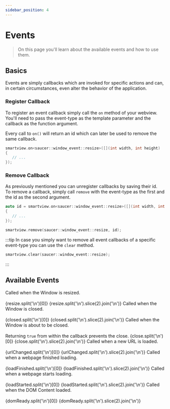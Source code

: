 ```yaml
---
sidebar_position: 4
---
```




# Events

> On this page you'll learn about the available events and how to use them.

## Basics

Events are simply callbacks which are invoked for specific actions and can, in certain circumstances, even alter the behavior of the application.

### Register Callback

To register an event callback simply call the `on` method of your webview.  
You'll need to pass the event-type as the template parameter and the callback as the function argument.

Every call to `on()` will return an id which can later be used to remove the same callback.

```cpp title="Example Callback (Resize Window)"
smartview.on<saucer::window_event::resize>([](int width, int height)
{
   // ...
});
```

### Remove Callback

As previously mentioned you can unregister callbacks by saving their id.  
To remove a callback, simply call `remove` with the event-type as the first and the id as the second argument.

```cpp title="Example: Callback Removal"
auto id = smartview.on<saucer::window_event::resize>([](int width, int height)
{
   // ...
});

smartview.remove(saucer::window_event::resize, id);
```

:::tip
In case you simply want to remove all event callbacks of a specific event-type you can use the `clear` method.

```cpp title="Example: Clearing all Resize Callbacks"
smartview.clear(saucer::window_event::resize);
```

:::

## Available Events

<Tabs block>
  <TabItem value="window" label="Window">
    <Tabs>
      <TabItem value="resize" label="Resize">
        Called when the Window is resized.
        <br />
        <br />
        <CodeBlock language="cpp" title="Signature">
          {resize.split('\n')[0]}
        </CodeBlock>
        <CodeBlock language="cpp" title="Example">
          {resize.split('\n').slice(2).join('\n')}
        </CodeBlock>
      </TabItem>
      <TabItem value="closed" label="Closed">
        Called when the Window is closed.
        <br />
        <br />
        <CodeBlock language="cpp" title="Signature">
          {closed.split('\n')[0]}
        </CodeBlock>
        <CodeBlock language="cpp" title="Example">
          {closed.split('\n').slice(2).join('\n')}
        </CodeBlock>
      </TabItem>
      <TabItem value="close" label="Close">
        Called when the Window is about to be closed.
        <br />
        <br />
        <Admonition type="info">
          Returning <code>true</code> from within the callback prevents the close.
        </Admonition>
        <CodeBlock language="cpp" title="Signature">
          {close.split('\n')[0]}
        </CodeBlock>
        <CodeBlock language="cpp" title="Example">
          {close.split('\n').slice(2).join('\n')}
        </CodeBlock>
      </TabItem>
    </Tabs>
  </TabItem>
  <TabItem value="webview" label="WebView">
    <Tabs>
      <TabItem value="url-changed" label="URL Changed">
        Called when a new URL is loaded.
        <br />
        <br />
        <CodeBlock language="cpp" title="Signature">
          {urlChanged.split('\n')[0]}
        </CodeBlock>
        <CodeBlock language="cpp" title="Example">
          {urlChanged.split('\n').slice(2).join('\n')}
        </CodeBlock>
      </TabItem>
      <TabItem value="load-finished" label="Load Finished">
        Called when a webpage finished loading.
        <br />
        <br />
        <CodeBlock language="cpp" title="Signature">
          {loadFinished.split('\n')[0]}
        </CodeBlock>
        <CodeBlock language="cpp" title="Example">
          {loadFinished.split('\n').slice(2).join('\n')}
        </CodeBlock>
      </TabItem>
      <TabItem value="load-started" label="Load Started">
        Called when a webpage starts loading.
        <br />
        <br />
        <CodeBlock language="cpp" title="Signature">
          {loadStarted.split('\n')[0]}
        </CodeBlock>
        <CodeBlock language="cpp" title="Example">
          {loadStarted.split('\n').slice(2).join('\n')}
        </CodeBlock>
      </TabItem>
      <TabItem value="dom-ready" label="DOM Ready">
        Called when the DOM Content loaded.
        <br />
        <br />
        <CodeBlock language="cpp" title="Signature">
          {domReady.split('\n')[0]}
        </CodeBlock>
        <CodeBlock language="cpp" title="Example">
          {domReady.split('\n').slice(2).join('\n')}
        </CodeBlock>
      </TabItem>
    </Tabs>
  </TabItem>
</Tabs>
